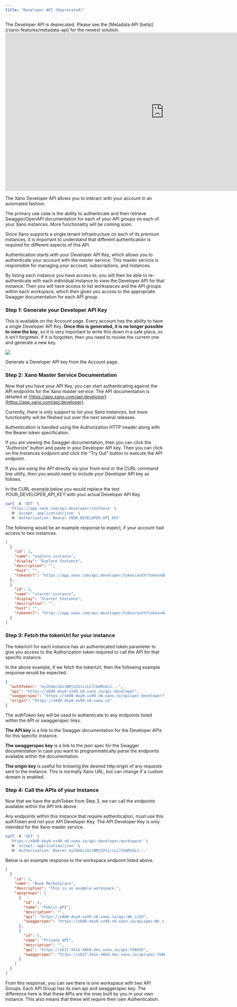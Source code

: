 ```yaml
---
title: "Developer API (Deprecated)"
---
```


<Warning>
The Developer API is deprecated. Please see the [Metadata API (beta)](/xano-features/metadata-api) for the newest solution.

</Warning>

<Frame>
<iframe width="1000" height="500" src="https://www.youtube.com/embed/sN8JK1L57bI" title="Build an MCP Server and Client with Xano" frameborder="0" allow="accelerometer; autoplay; clipboard-write; encrypted-media; gyroscope; picture-in-picture; web-share" referrerpolicy="strict-origin-when-cross-origin" allowfullscreen></iframe>
</Frame>

The Xano Developer API allows you to interact with your account in an automated fashion.

The primary use case is the ability to authenticate and then retrieve Swagger/OpenAPI documentation for each of your API groups on each of your Xano instances. More functionality will be coming soon.

Since Xano supports a single tenant infrastructure on each of its premium instances, it is important to understand that different authentication is required for different aspects of this API.

Authentication starts with your Developer API Key, which allows you to authenticate your account with the master service. This master service is responsible for managing your account, subscriptions, and instances.

By listing each instance you have access to, you will then be able to re-authenticate with each individual instance to view the Developer API for that instance. Then you will have access to list workspaces and the API groups within each workspace, which then gives you access to the appropriate Swagger documentation for each API group.

### Step 1: Generate your Developer API Key

This is available on the Account page. Every account has the ability to have a single Developer API Key. **Once this is generated, it is no longer possible to view the key**, so it is very important to write this down in a safe place, so it isn't forgotten. If it is forgotten, then you need to revoke the current one and generate a new key.

<Frame caption="">
  <img src="/images/f1916041-image.jpeg" />
</Frame>

Generate a Developer API key from the Account page.

### Step 2: Xano Master Service Documentation

Now that you have your API Key, you can start authenticating against the API endpoints for the Xano master service. The API documentation is detailed at [https://app.xano.com/api:developer](https://app.xano.com/api:developer).

Currently, there is only support to list your Xano instances, but more functionality will be fleshed out over the next several releases.

Authentication is handled using the Authorization HTTP header along with the Bearer token specification.

If you are viewing the Swagger documentation, then you can click the "Authorize" button and paste in your Developer API key. Then you can click on the Instances endpoint and click the "Try Out" button to execute the API endpoint.

If you are using the API directly via your front-end or the CURL command line utility, then you would need to include your Developer API key as follows.

In the CURL example below you would replace the text YOUR\_DEVELOPER\_API\_KEY with your actual Developer API Key.

```powershell
curl -X 'GET' \
  'https://app.xano.com/api:developer/instance' \
  -H 'accept: application/json' \
  -H 'Authorization: Bearer YOUR_DEVELOPER_API_KEY'
```

The following would be an example response to expect, if your account had access to two instances.

```json
[
  {
    "id": 1,
    "name": "explore-instance",
    "display": "Explore Instance",
    "description": "",
    "host": "",
    "tokenUrl": "https://app.xano.com/api:developer/token/auth?token=DBWJQ2..."
  },
  {
    "id": 2,
    "name": "starter-instance",
    "display": "Starter Instance",
    "description": "",
    "host": "",
    "tokenUrl": "https://app.xano.com/api:developer/token/auth?token=6B67wcN..."
  }
]
```

### Step 3: Fetch the tokenUrl for your instance

The tokenUrl for each instance has an authenticated token parameter to give you access to the Authorization token required to call the API for that specific instance.

In the above example, if we fetch the tokenUrl, then the following example response would be expected.

```json
{
  "authToken": "eyJhbGciOiJBMjU2S1ciLCJlbmMiOiJ...",
  "api": "https://x8d0-doy0-xx99.n0.xano.io/api:developer",
  "swaggerspec": "https://x8d0-doy0-xx99.n0.xano.io/apispec:developer?type=json",
  "origin": "https://x8d0-doy0-xx99.n0.xano.io"
}
```

The authToken key will be used to authenticate to any endpoints listed within the API or swaggerspec links.

**The API key** is a link to the Swagger documentation for the Developer APIs for this specific instance.

**The swaggerspec key** is a link to the json spec for the Swagger documentation in case you want to programmatically parse the endpoints available within the documentation.

**The origin key** is useful for knowing the desired http origin of any requests sent to the instance. This is normally Xano URL, but can change if a custom domain is enabled.

### Step 4: Call the APIs of your Instance

Now that we have the authToken from Step 3, we can call the endpoints available within the API link above.

Any endpoints within this instance that require authentication, must use this authToken and not your API Developer Key. The API Developer Key is only intended for the Xano master service.

```powershell
curl -X 'GET' \
  'https://x8d0-doy0-xx99.n0.xano.io/api:developer/workspace' \
  -H 'accept: application/json' \
  -H 'Authorization: Bearer eyJhbGciOiJBMjU2S1ciLCJlbmMiOiJ...'
```

Below is an example response to the workspace endpoint listed above.

```json
[
  {
    "id": 2,
    "name": "Book Marketplace",
    "description": "This is an example workspace.",
    "apigroups": [
      {
        "id": 4,
        "name": "Public API",
        "description": "",
        "api": "https://x8d0-doy0-xx99.n0.xano.io/api:Wk_siXX",
        "swaggerspec": "https://x8d0-doy0-xx99.n0.xano.io/apispec:Wk_siXX"
      },
      {
        "id": 5,
        "name": "Private API",
        "description": "",
        "api": "https://xb17-541e-40b9.dev.xano.io/api:YkBUXX",
        "swaggerspec": "https://xb17-541e-40b9.dev.xano.io/apispec:YkBUXX"
      }
    ]
  }
]
```

From this response, you can see there is one workspace with two API Groups. Each API Group has its own api and swaggerspec key. The difference here is that these APIs are the ones built by you in your own instance. This also means that these will require their own Authentication.


